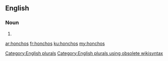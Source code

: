 ==English==

===Noun===
{{head|en}}

# {{plural of|honcho}}

[[Category:English plurals]][[Category:English plurals using obsolete wikisyntax]]

[[ar:honchos]]
[[fr:honchos]]
[[ku:honchos]]
[[my:honchos]]